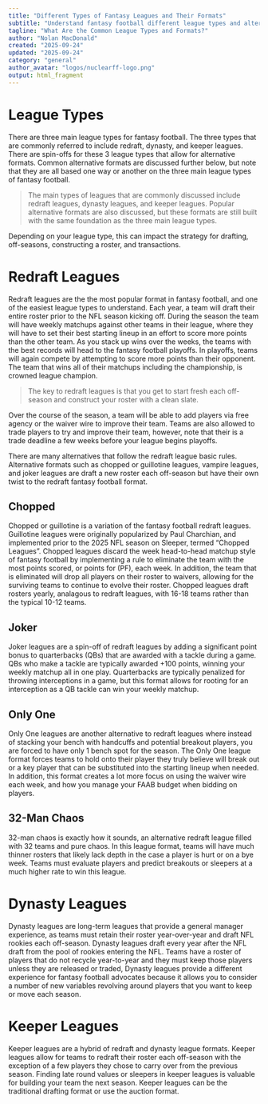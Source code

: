 ```yaml
---
title: "Different Types of Fantasy Leagues and Their Formats"
subtitle: "Understand fantasy football different league types and alternative formats"
tagline: "What Are the Common League Types and Formats?"
author: "Nolan MacDonald"
created: "2025-09-24"
updated: "2025-09-24"
category: "general"
author_avatar: "logos/nuclearff-logo.png"
output: html_fragment
---
```


# League Types

There are three main league types for fantasy football.
The three types that are commonly referred to include redraft, dynasty, and keeper leagues.
There are spin-offs for these 3 league types that allow for alternative formats.
Common alternative formats are discussed further below, but note that they are all based one way or another on the three main league types of fantasy football.

<blockquote>
The main types of leagues that are commonly discussed include redraft leagues, dynasty leagues, and keeper leagues.
Popular alternative formats are also discussed, but these formats are still built with the same foundation as the three main league types.
</blockquote>

Depending on your league type, this can impact the strategy for drafting, off-seasons, constructing a roster, and transactions.

# Redraft Leagues

Redraft leagues are the the most popular format in fantasy football, and one of the easiest league types to understand.
Each year, a team will draft their entire roster prior to the NFL season kicking off.
During the season the team will have weekly matchups against other teams in their league, where they will have to set their best starting lineup in an effort to score more points than the other team.
As you stack up wins over the weeks, the teams with the best records will head to the fantasy football playoffs.
In playoffs, teams will again compete by attempting to score more points than their opponent.
The team that wins all of their matchups including the championship, is crowned league champion. 

<blockquote>
The key to redraft leagues is that you get to start fresh each off-season and construct your roster with a clean slate.
</blockquote>

Over the course of the season, a team will be able to add players via free agency or the waiver wire to improve their team.
Teams are also allowed to trade players to try and improve their team, however, note that their is a trade deadline a few weeks before your league begins playoffs.

There are many alternatives that follow the redraft league basic rules.
Alternative formats such as chopped or guillotine leagues, vampire leagues, and joker leagues are draft a new roster each off-season but have their own twist to the redraft fantasy football format.

## Chopped

Chopped or guillotine is a variation of the fantasy football redraft leagues.
Guillotine leagues were originally popularized by Paul Charchian, and implemented prior to the 2025 NFL season on Sleeper, termed "Chopped Leagues".
Chopped leagues discard the week head-to-head matchup style of fantasy football by implementing a rule to eliminate the team with the most points scored, or points for (PF), each week.
In addition, the team that is eliminated will drop all players on their roster to waivers, allowing for the surviving teams to continue to evolve their roster.
Chopped leagues draft rosters yearly, analagous to redraft leagues, with 16-18 teams rather than the typical 10-12 teams.

## Joker

Joker leagues are a spin-off of redraft leagues by adding a significant point bonus to quarterbacks (QBs) that are awarded with a tackle during a game.
QBs who make a tackle are typically awarded +100 points, winning your weekly matchup all in one play.
Quarterbacks are typically penalized for throwing interceptions in a game, but this format allows for rooting for an interception as a QB tackle can win your weekly matchup.

## Only One

Only One leagues are another alternative to redraft leagues where instead of stacking your bench with handcuffs and potential breakout players, you are forced to have only 1 bench spot for the season.
The Only One league format forces teams to hold onto their player they truly believe will break out or a key player that can be substituted into the starting lineup when needed.
In addition, this format creates a lot more focus on using the waiver wire each week, and how you manage your FAAB budget when bidding on players.

## 32-Man Chaos

32-man chaos is exactly how it sounds, an alternative redraft league filled with 32 teams and pure chaos. 
In this league format, teams will have much thinner rosters that likely lack depth in the case a player is hurt or on a bye week.
Teams must evaluate players and predict breakouts or sleepers at a much higher rate to win this league.

# Dynasty Leagues

Dynasty leagues are long-term leagues that provide a general manager experience, as teams must retain their roster year-over-year and draft NFL rookies each off-season.
Dynasty leagues draft every year after the NFL draft from the pool of rookies entering the NFL.
Teams have a roster of players that do not recycle year-to-year and they must keep those players unless they are released or traded,
Dynasty leagues provide a different experience for fantasy football advocates because it allows you to consider a number of new variables revolving around players that you want to keep or move each season.

# Keeper Leagues

Keeper leagues are a hybrid of redraft and dynasty league formats.
Keeper leagues allow for teams to redraft their roster each off-season with the exception of a few players they chose to carry over from the previous season.
Finding late round values or sleepers in keeper leagues is valuable for building your team the next season.
Keeper leagues can be the traditional drafting format or use the auction format.
